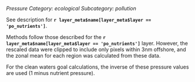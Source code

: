 *Pressure*
*Category: ecological*
*Subcategory: pollution*

See description for **`r layer_meta$name[layer_meta$layer == 'po_nutrients']`**.

Methods follow those described for the **`r layer_meta$name[layer_meta$layer == 'po_nutrients']`** layer.  However, the rescaled data were clipped to include only pixels within 3nm offshore, and the zonal mean for each region was calculated from these data.

For the clean waters goal calculations, the inverse of these pressure values are used (1 minus nutrient pressure).